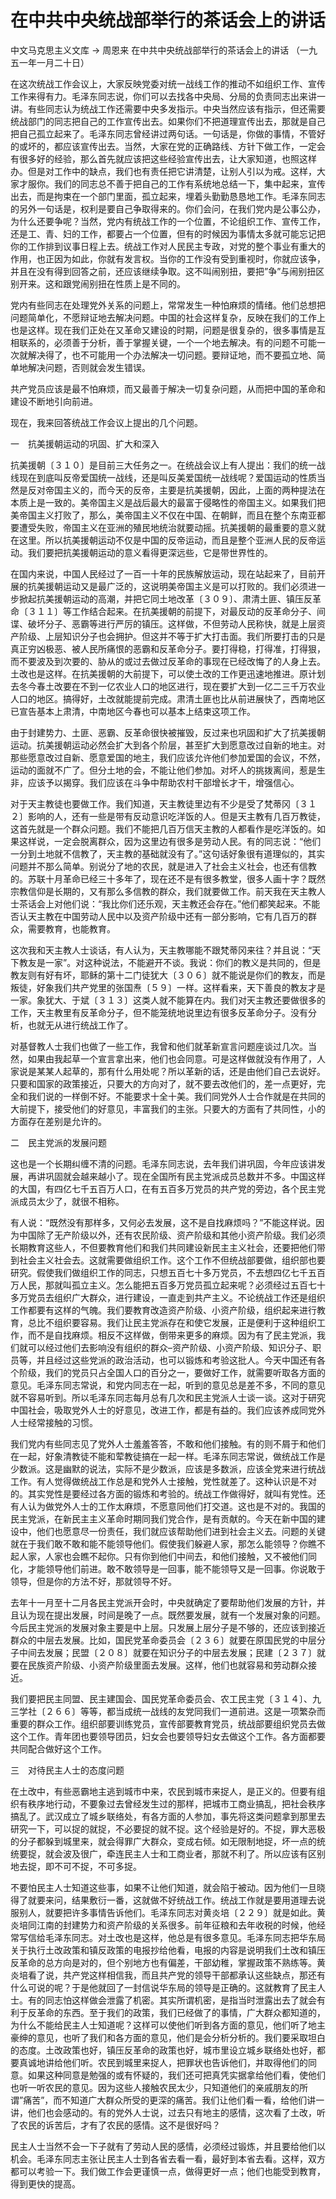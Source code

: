 # 在中共中央统战部举行的茶话会上的讲话

中文马克思主义文库 -> 周恩来
在中共中央统战部举行的茶话会上的讲话
（一九五一年一月二十日）

在这次统战工作会议上，大家反映党委对统一战线工作的推动不如组织工作、宣传工作来得有力。毛泽东同志说，你们可以去找各中央局、分局的负责同志出来讲一讲。有些同志认为统战工作还需要中央多发指示。中央当然应该有指示，但还需要统战部门的同志把自己的工作宣传出去。如果你们不把道理宣传出去，那就是自己把自己孤立起来了。毛泽东同志曾经讲过两句话。一句话是，你做的事情，不管好的或坏的，都应该宣传出去。当然，大家在党的正确路线、方针下做工作，一定会有很多好的经验，那么首先就应该把这些经验宣传出去，让大家知道，也照这样办。但是对工作中的缺点，我们也有责任把它讲清楚，让别人引以为戒。这样，大家才服你。我们的同志总不善于把自己的工作有系统地总结一下，集中起来，宣传出去，而是拘束在一个部门里面，孤立起来，埋着头勤勤恳恳地工作。毛泽东同志的另外一句话是，权利是要自己争取得来的。你们会问，在我们党内是公事公办，为什么还要争呢？当然，党内有统战工作的一个位置，不论组织工作、宣传工作，还是工、青、妇的工作，都要占一个位置，但有的时候因为事情太多就可能忘记把你的工作排到议事日程上去。统战工作对人民民主专政，对党的整个事业有重大的作用，也正因为如此，你就有发言权。当你的工作没有受到重视时，你就应该争，并且在没有得到回答之前，还应该继续争取。这不叫闹别扭，要把"争"与闹别扭区别开来。这和跟党闹别扭在性质上是不同的。
 

党内有些同志在处理党外关系的问题上，常常发生一种怕麻烦的情绪。他们总想把问题简单化，不愿辩证地去解决问题。中国的社会这样复杂，反映在我们的工作上也是这样。现在我们正处在又革命又建设的时期，问题是很复杂的，很多事情是互相联系的，必须善于分析，善于掌握关键，一个一个地去解决。有的问题不可能一次就解决得了，也不可能用一个办法解决一切问题。要辩证地，而不要孤立地、简单地解决问题，否则就会发生错误。

共产党员应该是最不怕麻烦，而又最善于解决一切复杂问题，从而把中国的革命和建设不断地引向前进。

现在，我来回答统战工作会议上提出的几个问题。

一　抗美援朝运动的巩固、扩大和深入

抗美援朝〔３１０〕是目前三大任务之一。在统战会议上有人提出：我们的统一战线现在到底叫反帝爱国统一战线，还是叫反美爱国统一战线呢？爱国运动的性质当然是反对帝国主义的，而今天的反帝，主要是抗美援朝，因此，上面的两种提法在本质上是一致的。美帝国主义是战后最大的最富于侵略性的帝国主义。如果我们把美帝国主义打败了，那么，美帝国主义不仅在中国、在朝鲜，而且在整个东南亚都要遭受失败，帝国主义在亚洲的殖民地统治就要动摇。抗美援朝的最重要的意义就在这里。所以抗美援朝运动不仅是中国的反帝运动，而且是整个亚洲人民的反帝运动。我们要把抗美援朝运动的意义看得更深远些，它是带世界性的。

在国内来说，中国人民经过了一百一十年的民族解放运动，现在站起来了，目前开展的抗美援朝运动又是最广泛的，这说明美帝国主义是可以打败的。我们必须进一步掀起抗美援朝运动的高潮，并把它同土地改革〔３０９〕、肃清土匪、镇压反革命〔３１１〕等工作结合起来。在抗美援朝的前提下，对最反动的反革命分子、间谍、破坏分子、恶霸等进行严厉的镇压。这样做，不但劳动人民称快，就是上层资产阶级、上层知识分子也会拥护。但这并不等于扩大打击面。我们所要打击的只是真正穷凶极恶、被人民所痛恨的恶霸和反革命分子。要打得稳，打得准，打得狠，而不要波及到次要的、胁从的或过去做过反革命的事现在已经改悔了的人身上去。土改也是这样。在抗美援朝的大前提下，可以使土改的工作更迅速地推进。原计划去冬今春土改要在不到一亿农业人口的地区进行，现在要扩大到一亿二三千万农业人口的地区。搞得好，土改就能提前完成。肃清土匪也比从前进展快了，西南地区已宣告基本上肃清，中南地区今春也可以基本上结束这项工作。

由于封建势力、土匪、恶霸、反革命很快被摧毁，反过来也巩固和扩大了抗美援朝运动。抗美援朝运动必然会扩大到各个阶层，甚至扩大到愿意改过自新的地主。对那些愿意改过自新、愿意爱国的地主，我们应该允许他们参加爱国的会议，不然，运动的面就不广了。但分土地的会，不能让他们参加。对坏人的挑拨离间，惹是生非，应该予以揭穿。我们应该在斗争中帮助农村干部增长才干，增强信心。

对于天主教徒也要做工作。我们知道，天主教徒里边有不少是受了梵蒂冈〔３１２〕影响的人，还有一些是带有反动意识吃洋饭的人。但是天主教有几百万教徒，这首先就是一个群众问题。我们不能把几百万信天主教的人都看作是吃洋饭的。如果这样说，一定会脱离群众，因为这里边有很多是劳动人民。有的同志说："他们一分到土地就不信教了，天主教的基础就没有了。"这句话好象很有道理似的，其实问题并不那么简单。别说分了地的农民，就是进入了社会主义社会，也还有信教的。苏联十月革命已经三十多年了，现在还不是有很多教堂，很多人画十字？既然宗教信仰是长期的，又有那么多信教的群众，我们就要做工作。前天我在天主教人士茶话会上对他们说："我比你们还乐观，天主教还会存在。"他们都笑起来。不能否认天主教在中国劳动人民中以及资产阶级中还有一部分影响，它有几百万的群众，需要教育，也能教育。

这次我和天主教人士谈话，有人认为，天主教哪能不跟梵蒂冈来往？并且说："天下教友是一家"。对这种说法，不能避开不谈。我说：你们的教义是共同的，但是教友则有好有坏，耶稣的第十二门徒犹大〔３０６〕就不能说是你们的教友，而是叛徒，好象我们共产党里的张国焘〔５９〕一样。这样看来，天下善良的教友才是一家。象犹大、于斌〔３１３〕这类人就不能算在内。我们对天主教还要做很多的工作，天主教里有反革命分子，但不能笼统地说里边有很多反革命分子。没有分析，也就无从进行统战工作了。

对基督教人士我们也做了一些工作，我曾和他们就革新宣言问题座谈过几次。当然，如果由我起草一个宣言拿出来，他们也会同意。可是这样做就没有作用了，人家说是某某人起草的，那有什么用处呢？所以革新的话，还是由他们自己去说好。只要和国家的政策接近，只要大的方向对了，就不要去改他们的，差一点更好，完全和我们说的一样倒不好。不能要求十全十美。我们同党外人士合作就是在共同的大前提下，接受他们的好意见，丰富我们的主张。只要大的方面有了共同性，小的方面存在差别是允许的。

二　民主党派的发展问题

这也是一个长期纠缠不清的问题。毛泽东同志说，去年我们讲巩固，今年应该讲发展，再讲巩固就会越来越小了。现在全国所有民主党派成员总数并不多。中国这样的大国，有四亿七千五百万人口，在有五百多万党员的共产党的旁边，各个民主党派成员太少了，就很不相称。

有人说："既然没有那样多，又何必去发展，这不是自找麻烦吗？"不能这样说。因为中国除了无产阶级以外，还有农民阶级、资产阶级和其他小资产阶级。我们必须长期教育这些人，不但要教育他们和我们共同建设新民主主义社会，还要把他们带到社会主义社会去。这就需要做组织工作。这个工作不但统战部要做，组织部也要研究。假使我们做组织工作的同志，只想五百七十多万党员，不去想四亿七千五百万人民，那就叫孤立主义。怎么能把五百多万党员孤立起来呢？必须经过五百七十多万党员去组织广大群众，进行建设，一直走到共产主义。不论统战工作还是组织工作都要有这样的气魄。我们要教育改造资产阶级、小资产阶级，组织起来进行教育，总比不组织要容易。我们让民主党派存在和使它发展，正是便利于这种组织工作，而不是自找麻烦。相反不这样做，倒带来更多的麻烦。因为有了民主党派，我们就可以经过他们去影响没有组织的群众--资产阶级、小资产阶级、知识分子、职员等，并且经过这些党派的政治活动，也可以锻炼和考验这批人。今天中国还有各个阶级，我们的党员只占全国人口的百分之一，要做好工作，就需要听取各方面的意见。毛泽东同志常说，和党内同志在一起，听到的意见总是差不多，不同的意见就不容易听到。所以毛泽东同志每月总有几次和民主党派人士谈一谈。这对于研究中国社会，吸取党外人士的好意见，改进工作，都是有益的。我们应该养成同党外人士经常接触的习惯。

我们党内有些同志见了党外人士羞羞答答，不敢和他们接触。有的则不屑于和他们在一起，好象清教徒不能和荤教徒搞在一起一样。毛泽东同志常说，做统战工作是少数派。这是幽默的说法，实际不是少数派，应该是多数派，应该全党来进行统战工作。有人觉得做统战工作总是和党外人士接触，党性就差了。这种认识是不对的。其实党性是要经过各方面的锻炼和考验的。统战工作做得好，就叫有党性。还有人认为做党外人士的工作太麻烦，不愿意同他们打交道。这也是不对的。我国的民主党派，在新民主主义革命时期同我们党合作，是有贡献的。今天在新中国的建设中，他们也愿意尽一份责任，我们就应该帮助他们进到社会主义去。问题的关键就在于我们敢不敢和能不能领导他们。假使我们躲避人家，那怎么能领导？你瞧不起人家，人家也会瞧不起你。只有你到他们中间去，和他们接触，又不被他们同化，才能领导他们前进。敢不敢领导是一回事，能不能领导又是一回事。你说敢于领导，但是你的方法不好，那就领导不好。

去年十一月至十二月各民主党派开会时，中央就确定了要帮助他们发展的方针，并且认为现在提出发展，时间是晚了一点。既然要发展，就有一个发展对象的问题。今后民主党派的发展对象主要是中上层。只发展上层分子是不够的，还应该到接近群众的中层去发展。比如，国民党革命委员会〔２３６〕就要在原国民党的中层分子中间去发展；民盟〔２０８〕就要在知识分子的中层去发展；民建〔２３７〕就要在民族资产阶级、小资产阶级里面去发展。这样，他们也就容易和劳动群众接近。

我们要把民主同盟、民主建国会、国民党革命委员会、农工民主党〔３１４〕、九三学社〔２６６〕等等，都当成统一战线的友党同我们一道前进。这是一项繁杂而重要的群众工作。组织部要训练党员，宣传部要教育党员，统战部要组织党员去做这个工作。青年团也要领导团员，妇女会也要领导妇女去做这个工作。各方面都要共同配合做好这个工作。

三　对待民主人士的态度问题

在土改中，有些恶霸地主逃到城市中来，农民到城市来捉人，是正义的。但要有组织有秩序地行动，不要象过去曾经发生过的那样，把城市工商业搞乱，把社会秩序搞乱了。武汉成立了城乡联络处，有各方面的人参加，事先将这类问题拿到那里去研究一下，可以捉的就捉，不必要捉的就不捉。这个经验是好的。不捉，罪大恶极的分子都躲到城里来，就会得罪广大群众，变成右倾。如无限制地捉，坏一点的统统要捉，就会波及很广，牵连民主人士和工商业者，那就不利了。所以应该有区别地去捉，即不可不捉，不可多捉。

不要怕民主人士知道这些事，如果不让他们知道，就会陷于被动。因为他们一旦晓得了就要来问，结果敷衍一番，这就做不好统战工作。统战工作就是要用道理去说服别人，就要把许多事情告诉他们。毛泽东同志对黄炎培〔２２９〕就是如此。黄炎培同江南的封建势力和资产阶级的关系很多。前年征粮和去年收税的时候，他经常写信给毛泽东同志。对土改也是这样，他总是有很多意见。毛泽东同志把华东局关于执行土改政策和镇反政策的电报抄给他看，电报的内容是说明我们土改和镇压反革命的总方向是对的，但个别地方也有偏差，干部幼稚，掌握政策不熟练等。黄炎培看了说，共产党这样相信我，而且共产党的领导干部都承认这些缺点，那还有什么可说的呢？于是他就回了一封信说华东局的领导是正确的。这就教育了民主人士。有的同志怕这样做会泄露了机密。其实所谓机密，是指当时泄露出去了就会有利于反革命的东西。至于我们的政策，我们已经做了的事情，广大群众都知道的，为什么不能给民主人士知道呢？这样可以使他们听到各方面的意见，他们听了地主豪绅的意见，也听了我们和各方面的意见，他们是会分析分析的。我们要采取坦白的态度。土改政策也好，镇压反革命的政策也好，城市里设立城乡联络处也好，都要真诚地讲给他们听。农民到城里来捉人，把罪状也告诉他们，并取得他们的同意。如果这种同意是勉强的或有怀疑的，我们还可把真凭实据拿给他们看，使他们也听一听农民的意见。因为这些人接触农民太少，只知道他们的亲戚朋友的所谓"痛苦"，而不知道广大群众所受的更深的痛苦。我们让他们看一看，给他们讲一讲，他们也会感动的。有的党外人士说，过去只有地主的感情，这次看了土改，听了农民的诉苦后，才有了农民的感情。这不是很好吗？

民主人士当然不会一下子就有了劳动人民的感情，必须经过锻炼，并且要给他们以机会。毛泽东同志主张让民主人士到各省去看一看，最好到本省去看。这样，双方都可以考验一下。我们做工作会更谨慎一点，做得更好一点；他们也能受到教育，得到更快的提高。

